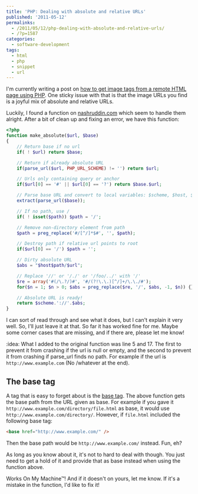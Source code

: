 ---
title: 'PHP: Dealing with absolute and relative URLs'
published: '2011-05-12'
permalinks:
  - /2011/05/12/php-dealing-with-absolute-and-relative-urls/
  - /?p=1587
categories:
  - software-development
tags:
  - html
  - php
  - snippet
  - url
---

I'm currently writing a post on <a href="/?p=1585">how to get image tags from a remote HTML page using PHP</a>. One sticky issue with that is that the image URLs you find is a joyful mix of absolute and relative URLs.

Luckily, I found a function on <a href="http://nashruddin.com/PHP_Script_for_Converting_Relative_to_Absolute_URL">nashruddin.com</a> which seem to handle them alright. After a bit of clean up and fixing an error, we have this function:

```php
<?php
function make_absolute($url, $base)
{
    // Return base if no url
    if( ! $url) return $base;

    // Return if already absolute URL
    if(parse_url($url, PHP_URL_SCHEME) != '') return $url;

    // Urls only containing query or anchor
    if($url[0] == '#' || $url[0] == '?') return $base.$url;

    // Parse base URL and convert to local variables: $scheme, $host, $path
    extract(parse_url($base));

    // If no path, use /
    if( ! isset($path)) $path = '/';

    // Remove non-directory element from path
    $path = preg_replace('#/[^/]*$#', '', $path);

    // Destroy path if relative url points to root
    if($url[0] == '/') $path = '';

    // Dirty absolute URL
    $abs = "$host$path/$url";

    // Replace '//' or '/./' or '/foo/../' with '/'
    $re = array('#(/\.?/)#', '#/(?!\.\.)[^/]+/\.\./#');
    for($n = 1; $n > 0; $abs = preg_replace($re, '/', $abs, -1, $n)) {}

    // Absolute URL is ready!
    return $scheme.'://'.$abs;
}
```

I can sort of read through and see what it does, but I can't explain it very well. So, I'll just leave it at that. So far it has worked fine for me. Maybe some corner cases that are missing, and if there are, please let me know!

:idea: What I added to the original function was line 5 and 17. The first to prevent it from crashing if the url is null or empty, and the second to prevent it from crashing if parse_url finds no path. For example if the url is `http://www.example.com` (No /whatever at the end).

## The base tag

A tag that is easy to forget about is the <a href="https://developer.mozilla.org/en-US/docs/Web/HTML/Element/base">base tag</a>. The above function gets the base path from the URL given as base. For example if you gave it `http://www.example.com/directory/file.html` as base, it would use `http://www.example.com/directory/`. However, if `file.html` included the following base tag:

```html
<base href="http://www.example.com/" />
```

Then the base path would be `http://www.example.com/` instead. Fun, eh?

As long as you know about it, it's not to hard to deal with though. You just need to get a hold of it and provide that as base instead when using the function above.

Works On My Machine™! And if it doesn't on yours, let me know. If it's a mistake in the function, I'd like to fix it!
